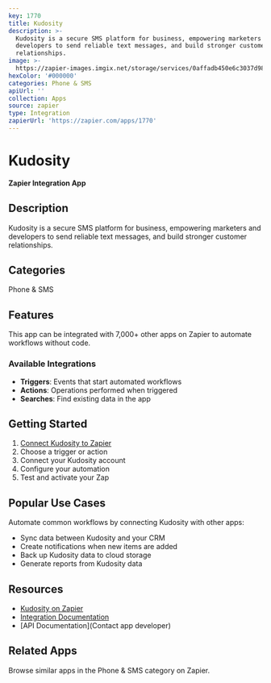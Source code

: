 ```yaml
---
key: 1770
title: Kudosity
description: >-
  Kudosity is a secure SMS platform for business, empowering marketers and
  developers to send reliable text messages, and build stronger customer
  relationships.
image: >-
  https://zapier-images.imgix.net/storage/services/0affadb450e6c3037d988641f9ecbb69.png?auto=format%2Ccompress&ixlib=python-3.0.0&q=50
hexColor: '#000000'
categories: Phone & SMS
apiUrl: ''
collection: Apps
source: zapier
type: Integration
zapierUrl: 'https://zapier.com/apps/1770'
---
```

# Kudosity

**Zapier Integration App**

## Description

Kudosity is a secure SMS platform for business, empowering marketers and developers to send reliable text messages, and build stronger customer relationships.

## Categories

Phone & SMS

## Features

This app can be integrated with 7,000+ other apps on Zapier to automate workflows without code.

### Available Integrations

- **Triggers**: Events that start automated workflows
- **Actions**: Operations performed when triggered
- **Searches**: Find existing data in the app

## Getting Started

1. [Connect Kudosity to Zapier](https://zapier.com/apps/1770)
2. Choose a trigger or action
3. Connect your Kudosity account
4. Configure your automation
5. Test and activate your Zap

## Popular Use Cases

Automate common workflows by connecting Kudosity with other apps:

- Sync data between Kudosity and your CRM
- Create notifications when new items are added
- Back up Kudosity data to cloud storage
- Generate reports from Kudosity data

## Resources

- [Kudosity on Zapier](https://zapier.com/apps/1770)
- [Integration Documentation](https://zapier.com/apps/1770/integrations)
- [API Documentation](Contact app developer)

## Related Apps

Browse similar apps in the Phone & SMS category on Zapier.
